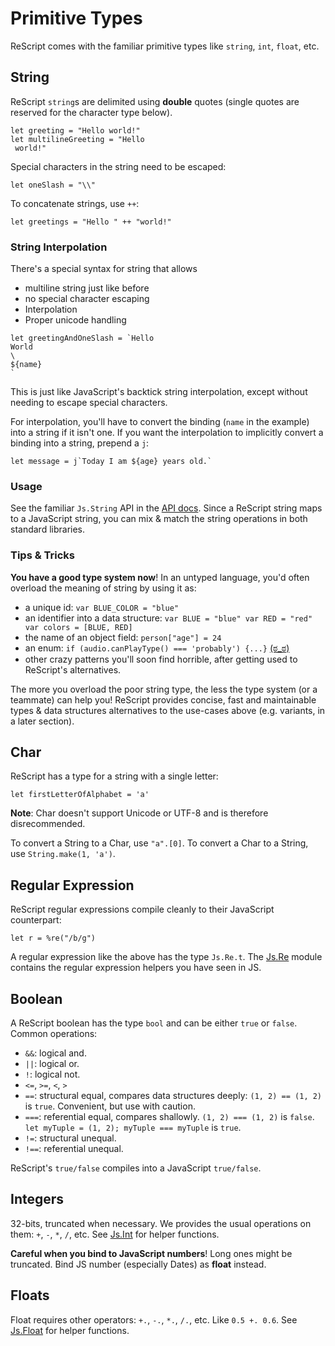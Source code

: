 # Primitive Types

ReScript comes with the familiar primitive types like `string`, `int`, `float`, etc.

<!-- TODO: doc unit -->

## String

ReScript `string`s are delimited using **double** quotes (single quotes are reserved for the character type below).

```res
let greeting = "Hello world!"
let multilineGreeting = "Hello
 world!"
```

Special characters in the string need to be escaped:

```res
let oneSlash = "\\"
```

To concatenate strings, use `++`:

```res
let greetings = "Hello " ++ "world!"
```

### String Interpolation

There's a special syntax for string that allows

- multiline string just like before
- no special character escaping
- Interpolation
- Proper unicode handling

```res
let greetingAndOneSlash = `Hello
World
\
${name}
`
```

This is just like JavaScript's backtick string interpolation, except without needing to escape special characters.

For interpolation, you'll have to convert the binding (`name` in the example) into a string if it isn't one. If you want the interpolation to implicitly convert a binding into a string, prepend a `j`:

```res
let message = j`Today I am ${age} years old.`
```

### Usage

See the familiar `Js.String` API in the [API docs](/apis/latest/js/string). Since a ReScript string maps to a JavaScript string, you can mix & match the string operations in both standard libraries.

### Tips & Tricks

**You have a good type system now**! In an untyped language, you'd often overload the meaning of string by using it as:

- a unique id: `var BLUE_COLOR = "blue"`
- an identifier into a data structure: `var BLUE = "blue" var RED = "red" var colors = [BLUE, RED]`
- the name of an object field: `person["age"] = 24`
- an enum: `if (audio.canPlayType() === 'probably') {...}` [(ಠ_ಠ)](https://developer.mozilla.org/en-US/docs/Web/API/HTMLMediaElement/canPlayType#Return_value)
- other crazy patterns you'll soon find horrible, after getting used to ReScript's alternatives.

The more you overload the poor string type, the less the type system (or a teammate) can help you! ReScript provides concise, fast and maintainable types & data structures alternatives to the use-cases above (e.g. variants, in a later section).

## Char

ReScript has a type for a string with a single letter:

```res
let firstLetterOfAlphabet = 'a'
```

**Note**: Char doesn't support Unicode or UTF-8 and is therefore disrecommended.

To convert a String to a Char, use `"a".[0]`. To convert a Char to a String, use `String.make(1, 'a')`.

## Regular Expression

ReScript regular expressions compile cleanly to their JavaScript counterpart:

```res
let r = %re("/b/g")
```

A regular expression like the above has the type `Js.Re.t`. The [Js.Re](/apis/latest/js/re) module contains the regular expression helpers you have seen in JS.

## Boolean

A ReScript boolean has the type `bool` and can be either `true` or `false`. Common operations:

- `&&`: logical and.
- `||`: logical or.
- `!`: logical not.
- `<=`, `>=`, `<`, `>`
- `==`: structural equal, compares data structures deeply: `(1, 2) == (1, 2)` is `true`. Convenient, but use with caution.
- `===`: referential equal, compares shallowly. `(1, 2) === (1, 2)` is `false`. `let myTuple = (1, 2); myTuple === myTuple` is `true`.
- `!=`: structural unequal.
- `!==`: referential unequal.

ReScript's `true/false` compiles into a JavaScript `true/false`.

## Integers

32-bits, truncated when necessary. We provides the usual operations on them: `+`, `-`, `*`, `/`, etc. See [Js.Int](/apis/latest/js/int) for helper functions.

**Careful when you bind to JavaScript numbers**! Long ones might be truncated. Bind JS number (especially Dates) as **float** instead.

## Floats

Float requires other operators: `+.`, `-.`, `*.`, `/.`, etc. Like `0.5 +. 0.6`. See [Js.Float](/apis/latest/js/float) for helper functions.

